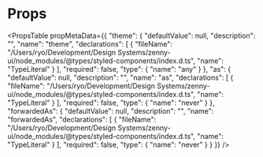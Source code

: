 # Props

<PropsTable
  propMetaData={{
  "theme": {
    "defaultValue": null,
    "description": "",
    "name": "theme",
    "declarations": [
      {
        "fileName": "/Users/ryo/Development/Design Systems/zenny-ui/node_modules/@types/styled-components/index.d.ts",
        "name": "TypeLiteral"
      }
    ],
    "required": false,
    "type": {
      "name": "any"
    }
  },
  "as": {
    "defaultValue": null,
    "description": "",
    "name": "as",
    "declarations": [
      {
        "fileName": "/Users/ryo/Development/Design Systems/zenny-ui/node_modules/@types/styled-components/index.d.ts",
        "name": "TypeLiteral"
      }
    ],
    "required": false,
    "type": {
      "name": "never"
    }
  },
  "forwardedAs": {
    "defaultValue": null,
    "description": "",
    "name": "forwardedAs",
    "declarations": [
      {
        "fileName": "/Users/ryo/Development/Design Systems/zenny-ui/node_modules/@types/styled-components/index.d.ts",
        "name": "TypeLiteral"
      }
    ],
    "required": false,
    "type": {
      "name": "never"
    }
  }
}} 
/>